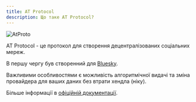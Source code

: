 ```yaml
---
title: AT Protocol
description: Що таке AT Protocol?
---
```


<img src="/images/atproto.png" alt="AtProto" style="max-width: 300px; margin: 0 auto;" />

AT Protocol - це протокол для створення децентралізованих соціальних мереж.

В першу чергу був створенний для [Bluesky](./bluesky).

Важливими особливостями є можливість алгоритмічної видачі та зміна провайдера для ваших даних без
втрати хендла (ніку).

Більше інформації в [офіційній документації](https://atproto.com/guides/overview).
